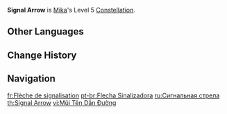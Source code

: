 {{Constellation Infobox
|image         = Constellation Signal Arrow.png
|character     = Mika
|level         = 5
|description   = Increases the Level of [[Starfrost Swirl]] by 3.<br>Maximum upgrade level is 15.
|utility1      = Talent Level Increase
|utility2      = Elemental Skill Level Increase
}}
'''Signal Arrow''' is [[Mika]]'s Level 5 [[Constellation]].

==Other Languages==
{{Other Languages
|en        = Signal Arrow
|zhs       = 引示的铃箭
|zhs_rm    = Yǐnshì de Língjiàn
|zht       = 引示的鈴箭
|zht_rm    = Yǐnshì de Língjiàn
|zh_tl     = 
|ja        = 道標の鳴鏑
|ja_rm     = Douhyou no Narikabura{{assumed}}
|ja_tl     = Turnip-Headed Signal Arrow
|ko        = 신호 화살
|ko_tl     = Signal Arrow
|es        = Flecha tintineante
|es_tl     = Jingling Arrow
|fr        = Flèche de signalisation
|fr_tl     = Arrow of Signaling
|ru        = Сигнальная стрела
|ru_tl     = Signal Arrow
|th        = Signal Arrow
|vi        = Mũi Tên Dẫn Đường
|vi_tl     = 
|de        = Glockenpfeil
|de_tl     = Bell Arrow
|id        = Signal Arrow
|pt        = Flecha Sinalizadora
|pt_tl     = Signaling Arrow
|tr        = İşaret Oku
|tr_tl     = Signal Arrow
|it        = Freccia segnalatrice
|it_tl     = Signalling Arrow
}}

==Change History==
{{Change History|3.5}}

==Navigation==
{{Talent Navbox|Mika}}

[[fr:Flèche de signalisation]]
[[pt-br:Flecha Sinalizadora]]
[[ru:Сигнальная стрела]]
[[th:Signal Arrow]]
[[vi:Mũi Tên Dẫn Đường]]